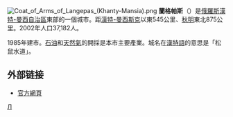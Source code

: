 {{Coord|61|37|N|72|10|E|display=title}}
[[File:Coat_of_Arms_of_Langepas_(Khanty-Mansia).png|right]]
'''蘭格帕斯'''（{{lang-ru|Лангепа́с}}）是[[俄羅斯|俄羅斯]][[漢特-曼西自治區|漢特-曼西自治區]]東部的一個城市。距[[漢特-曼西斯克|漢特-曼西斯克]]以東545公里、[[秋明|秋明]]東北875公里。2002年人口37,182人。

1985年建市。[[石油|石油]]和[[天然氣|天然氣]]的開採是本市主要產業。城名在[[漢特語|漢特語]]的意思是「松鼠水道」。

==外部链接==
* [http://www.admlangepas.ru/ 官方網頁] {{Wayback|url=http://www.admlangepas.ru/ |date=20210127202448 }} {{ru icon}}

{{漢特-曼西自治區城市}}

[[Category:漢特-曼西自治區城市|Л]]